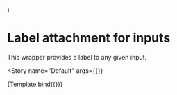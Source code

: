

<Meta
  title="Components/Input/Input With Label"
  decorators={decorators}
/>

  <Grid container direction="column" spacing={1}>
    <Grid item>
      <InputWithLabel label="Full Name">
        <CustomControlledInput
          fullWidth
          originalValue="John Doe"
          style={{
            border: '1px solid black',
          }}
          {...args}
        />
      </InputWithLabel>
    </Grid>
  </Grid>
)

# Label attachment for inputs

This wrapper provides a label to any given input.

<Story
  name="Default"
  args={{}}
>
  {Template.bind({})}
</Story>
